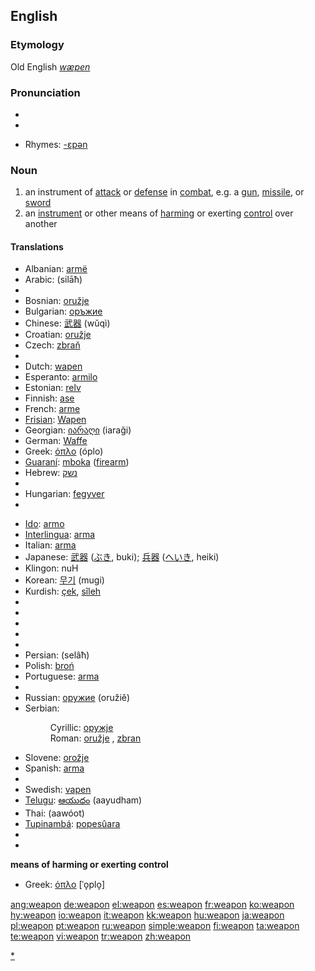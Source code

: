==English==

===Etymology===
Old English ''[[wæpen]]''

===Pronunciation===
* {{IPA|/wɛpən/}}
*{{audio|en-us-weapon.ogg|Audio (US)}}

* Rhymes: [[Rhymes:English:-ɛpən|-ɛpən]]

===Noun===
{{en-noun}}

# an instrument of [[attack]] or [[defense]] in [[combat]], e.g. a [[gun]], [[missile]], or [[sword]]
# an [[instrument]] or other means of [[harm]]ing or exerting [[control]] over another

====Translations====
{{trans-top|instrument of attack or defense in combat}}
*Albanian: [[armë]]
*Arabic: {{Arab|[[سلاح|سِلاحٌ]]}} (silāħ) {{m}}
*{{trreq|Armenian}}
*Bosnian: [[oružje]] {{n}}
*Bulgarian: [[оръжие]] {{n}}
*Chinese: [[武器]] (wǔqì)
*Croatian: [[oružje]] {{n}}
*Czech: [[zbraň]] {{f}}
*{{trreq|Danish}}
*Dutch: [[wapen]] {{n}}
*Esperanto: [[armilo]]
*Estonian: [[relv]]
*Finnish: [[ase]]
*French: [[arme]] {{f}}
*[[Frisian]]: [[Wapen]]
*Georgian: [[იარაღი]] (iaraği)
*German: [[Waffe]] {{f}}
*Greek: [[όπλο]] (óplo) {{n}}
*[[Guaraní]]: [[mboka]] ([[firearm]])
*Hebrew: [[נשק]] {{m}}
*{{trreq|Hindi}}
*Hungarian: [[fegyver]]
*{{trreq|Icelandic}}
{{trans-mid}}
*[[Ido]]: [[armo]]
*[[Interlingua]]: [[arma]]
*Italian: [[arma]] {{f}}
*Japanese: [[武器]] ([[ぶき]], buki); [[兵器]] ([[へいき]], heiki)
*Klingon: nuH
*Korean: [[무기]] (mugi)
*Kurdish: [[çek]], [[sîleh]]
*{{trreq|Latin}}
*{{trreq|Latvian}}
*{{trreq|Lithuanian}}
*{{trreq|Mongolian}}
*{{trreq|Old English}}
*Persian: {{fa-Arab|[[سلاح|سِلاح]]}} (selâħ)
*Polish: [[broń]] {{f}}
*Portuguese: [[arma]] {{f}}
*{{trreq|Romanian}}
*Russian: [[оружие]] (oružiě) {{n}}
*Serbian:
*:Cyrillic: [[оружје]] {{n}}
*:Roman: [[oružje#Serbian|oružje]] {{n}}, [[zbran]]
*Slovene: [[orožje]] {{n}}
*Spanish: [[arma]] {{f}}
*{{trreq|Swahili}}
*Swedish: [[vapen]] {{n}}
*[[Telugu]]: [[ఆయుధం]] (aayudham)
*Thai: {{Thai|[[อาวุธ]]}} (aawóot)
*[[Tupinambá]]: [[popesûara]]
*{{trreq|Turkish}}
*{{trreq|Welsh}}
{{trans-bottom}}

'''means of harming or exerting control'''
*Greek: [[όπλο]] [ˈo̞plo̞] {{n}}

[[Category:Weapons|*]]

[[ang:weapon]]
[[de:weapon]]
[[el:weapon]]
[[es:weapon]]
[[fr:weapon]]
[[ko:weapon]]
[[hy:weapon]]
[[io:weapon]]
[[it:weapon]]
[[kk:weapon]]
[[hu:weapon]]
[[ja:weapon]]
[[pl:weapon]]
[[pt:weapon]]
[[ru:weapon]]
[[simple:weapon]]
[[fi:weapon]]
[[ta:weapon]]
[[te:weapon]]
[[vi:weapon]]
[[tr:weapon]]
[[zh:weapon]]
